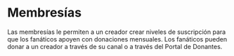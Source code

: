 # Membresías

Las membresías le permiten a un creador crear niveles de suscripción para que los fanáticos apoyen con donaciones mensuales. Los fanáticos pueden donar a un creador a través de su canal o a través del Portal de Donantes.
